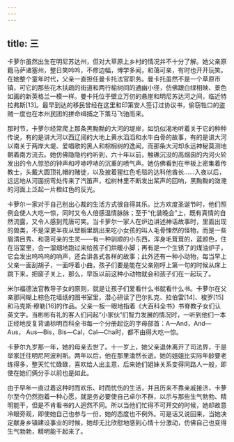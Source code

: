 ```yaml
---
---
---
```

title: 三
---




卡萝尔虽然出生在明尼苏达州，但对大草原上乡村的情况并不十分了解。她父亲原籍马萨诸塞州，整日笑吟吟，不修边幅，博学多闻，和蔼可亲，有时也开开玩笑。在她整个童年时代，父亲一直担任曼卡托法官职务。曼卡托虽然不是一个草原市镇，可它的那些花木扶疏的街道和两行榆树间的通幽小径，仿佛跟白绿相映、景色如画的新英格兰一模一样。曼卡托位于壁立万仞的悬崖和明尼苏达河之间，临近特拉弗斯[13]。最早到达的移民曾经在这里和印第安人签订过协议书，偷窃牲口的盗贼一度也在本州民团的拼命缉捕之下策马飞驰而来。

那时节，卡萝尔经常爬上那条黑黝黝的大河的堤岸，如饥似渴地听着关于它的种种传说，有的是讲大河以西辽阔的大地上黄水滔滔和水牛白骨的故事，有的是讲大河以南关于两岸大堤、爱唱歌的黑人和棕榈树的逸闻，而那条大河却永远神秘莫测地朝着南方流去。她仿佛隐隐约约听到，六十年以前，触礁沉没的高烟囱的内河火轮发出的令人惊恐的钟声和哼哧哼哧的沉重的喷气声。她仿佛看到在甲板上密集着传教士，头戴大圆顶礼帽的赌徒，以及披着猩红色毛毯的达科他酋长……入夜以后，远远地从河面拐弯处传来了汽笛声，松树林里不断发出桨声的回响，黑黝黝的潋滟的河面上泛起一片橙红色的反光。

卡萝尔一家对于自己别出心裁的生活方式很自得其乐。比方欢度圣诞节时，他们照例会使人大吃一惊，同时又令人倍感温情脉脉；至于“化装晚会”上，既有真情的自然流露，又令人感到荒唐可笑。当卡萝尔一家人在炉边讲述神话故事时，里面出现的兽类，不是深更半夜从壁橱里跳出来吃小女孩的叫人毛骨悚然的怪物，而是一些眉清目秀、和蔼可亲的生灵——有一种驯顺的小东西，浑身毛茸茸的，蓝颜色，住在浴室里，会一溜烟地跑过来给孩子们烘暖小脚；再有是一个生锈了的煤油炉子，它会发出呜呜呜的响声，还会讲各式各样的故事；此外还有一种小动物，每当早上父亲一面刮胡子，一面哼着小曲，孩子们要是能在父亲刚哼上第一句的时候从床上跳下来，把窗子关上，那么，早饭以前这种小动物就会和孩子们在一起玩了。

米尔福德法官教导子女的原则，就是让孩子们爱看什么书就看什么书。卡萝尔在父亲那间糊上棕色花墙纸的图书室里，潜心研读了巴尔扎克、拉伯雷[14]、梭罗[15]和马克斯·穆勒[16]的作品。父亲一板一眼地指着《大百科全书》书脊教子女们认英文字。当彬彬有礼的客人们问起“小家伙”们智力发展的情况时，一听到他们一本正经地反复背诵标明百科全书每一个分册起讫的字母部首：A—And，And—Aus， Aus—Bis，Bis—Cal，Cal—Cha时，都不由得大吃一惊。

卡萝尔九岁那一年，她的母亲去世了。十一岁上，她父亲退休离开了司法界，于是举家迁往明尼阿波利斯。两年以后，他在那里溘然长逝。她的姐姐比实际年龄要老练得多，整天忙忙碌碌，喜欢给人出主意，后来她们姐妹关系变得同路人一般，即使在她们俩分手以前也是如此。

由于早年一直过着这种时而欢乐、时而忧伤的生活，并且历来不靠亲戚接济，卡萝尔至今仍然抱着一种心愿，就是务必要使自己卓尔不群，以示与那些生气勃勃、精明能干，但是不肯看书的人迥然不同。所以当他们忙得不可开交的时候，她却故意冷眼旁观，即使她自己也参与一份，她的态度也不例外。可是话又说回来，当她决定献身乡镇建设事业的时候，她却无比欣慰地感到心情十分激动，仿佛自己也变得生气勃勃，精明能干起来了。